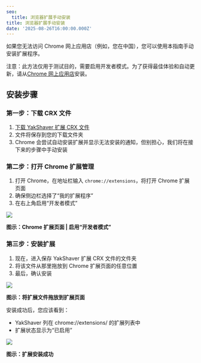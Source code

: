 ```yaml
---
seo:
  title: 浏览器扩展手动安装
title: 浏览器扩展手动安装
date: '2025-08-26T16:00:00.000Z'
---
```


如果您无法访问 Chrome 网上应用店（例如，您在中国），您可以使用本指南手动安装扩展程序。

注意：此方法仅用于测试目的，需要启用开发者模式。为了获得最佳体验和自动更新，请从[Chrome 网上应用店](https://chromewebstore.google.com/detail/yakshaver/glcoihkbmomiblcbpnlkafcipcfnikjc)安装。

## 安装步骤

### 第一步：下载 CRX 文件

1. [下载 YakShaver 扩展 CRX 文件](https://yakshaver.ai/TryItNow/yakshaver-extension.crx)
2. 文件将保存到您的下载文件夹
3. Chrome 会尝试自动安装扩展并显示无法安装的通知，但别担心，我们将在接下来的步骤中手动安装

### 第二步：打开 Chrome 扩展管理

1. 打开 Chrome，在地址栏输入 `chrome://extensions`，将打开 Chrome 扩展页面
2. 确保侧边栏选择了“我的扩展程序”
3. 在右上角启用“开发者模式”

![](/YakShaver/Docs/extension-dev-mode-v2.png)

**图示：Chrome 扩展页面 | 启用“开发者模式”**

### 第三步：安装扩展

1. 现在，进入保存 YakShaver 扩展 CRX 文件的文件夹
2. 将该文件从那里拖放到 Chrome 扩展页面的任意位置
3. 最后，确认安装

![](/YakShaver/Docs/extension-drag-drop.png)

**图示：将扩展文件拖放到扩展页面**

安装成功后，您应该看到：

* YakShaver 列在 chrome://extensions/ 的扩展列表中
* 扩展状态显示为“已启用”

![](/YakShaver/Docs/extension-success-install.png)

**图示：扩展安装成功**
